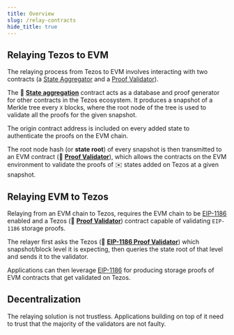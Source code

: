 ```yaml
---
title: Overview
slug: /relay-contracts
hide_title: true
---
```



## Relaying Tezos to EVM

The relaying process from Tezos to EVM involves interacting with two contracts (a [State Aggregator](/relay-contracts/tezos/state) and a [Proof Validator](/relay-contracts/evm/validator)).

<center>
  <ThemedImage
    width="480px"
    sources={{
      light: useBaseUrl("/img/ibcf-relay-tezos-evm.svg"),
      dark: useBaseUrl("/img/ibcf-relay-tezos-evm-dark.svg"),
    }}
  />
</center>

<div class="padding-vert--md"></div>

The :ledger: [**State aggregation**](/relay-contracts/tezos/state) contract acts as a database and proof generator for other contracts in the Tezos ecosystem.
It produces a snapshot of a Merkle tree every `X` blocks, where the root node of the tree is used to validate all the proofs for the given snapshot.

The origin contract address is included on every added state to authenticate the proofs on the EVM chain.

The root node hash (or **state root**) of every snapshot is then transmitted to an EVM contract (:cop: [**Proof Validator**](/relay-contracts/evm/validator)), which allows the contracts on the EVM environment to validate the proofs of :envelope: states added on Tezos at a given snapshot.

## Relaying EVM to Tezos

Relaying from an EVM chain to Tezos, requires the EVM chain to be [EIP-1186](https://eips.ethereum.org/EIPS/eip-1186) enabled and a Tezos (:cop: [**Proof Validator**](/relay-contracts/tezos/validator)) contract capable of validating `EIP-1186` storage proofs.

<center>
  <ThemedImage
    width="480px"
    sources={{
      light: useBaseUrl("/img/ibcf-relay-evm-tezos.svg"),
      dark: useBaseUrl("/img/ibcf-relay-evm-tezos-dark.svg"),
    }}
  />
</center>

<div class="padding-vert--md"></div>

The relayer first asks the Tezos (:cop: [**EIP-1186 Proof Validator**](/relay-contracts/tezos/validator)) which snapshot/block level it is expecting, then queries the state root of that level and sends it to the validator.

Applications can then leverage [EIP-1186](https://eips.ethereum.org/EIPS/eip-1186) for producing storage proofs of EVM contracts that get validated on Tezos.

## Decentralization

The relaying solution is not trustless. Applications building on top of it need to trust that the majority of the validators are not faulty.
